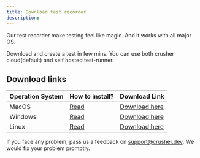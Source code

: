 ```yaml
---
title: Download test recorder
description:
---
```




Our test recorder make testing feel like magic. And it works with all major OS.

Download and create a test in few mins. You can use both crusher cloud(default) and self hosted test-runner.

## Download links

| Operation System | How to install? | Download Link |
|--|--|--|
|  MacOS | [Read](https://google.com)  | [Download here](https://google.com) |
|  Windows | [Read](https://google.com)  | [Download here](https://google.com) |
|  Linux| [Read](https://google.com)  | [Download here](https://google.com) |


If you face any problem, pass us a feedback on support@crusher.dev. We would
fix your problem promptly.